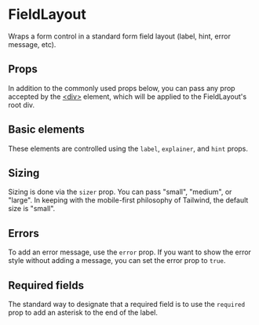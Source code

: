
 
<Meta title="Components/FieldLayout" of={Stories} />
 
# FieldLayout

Wraps a form control in a standard form field layout (label, hint, error
message, etc).

## Props

In addition to the commonly used props below, you can pass any prop accepted
by the [&lt;div&gt;](htps://react.dev/reference/react-dom/components/common)
element, which will be applied to the FieldLayout's root div.

<ArgTypes of={FieldLayout} sort="requiredFirst" />

## Basic elements

These elements are controlled using the `label`, `explainer`, and `hint` props.

<Canvas of={Stories.Basic} sourceState="shown" />

## Sizing

Sizing is done via the `sizer` prop. You can pass "small", "medium", or
"large". In keeping with the mobile-first philosophy of Tailwind, the default
size is "small".

<Canvas of={Stories.AllSizes} sourceState="shown" />

## Errors

To add an error message, use the `error` prop. If you want to show the error
style without adding a message, you can set the error prop to `true`.

<Canvas of={Stories.Error} sourceState="shown" />

## Required fields

The standard way to designate that a required field is to use the `required`
prop to add an asterisk to the end of the label.

<Canvas of={Stories.Required} sourceState="shown" />
